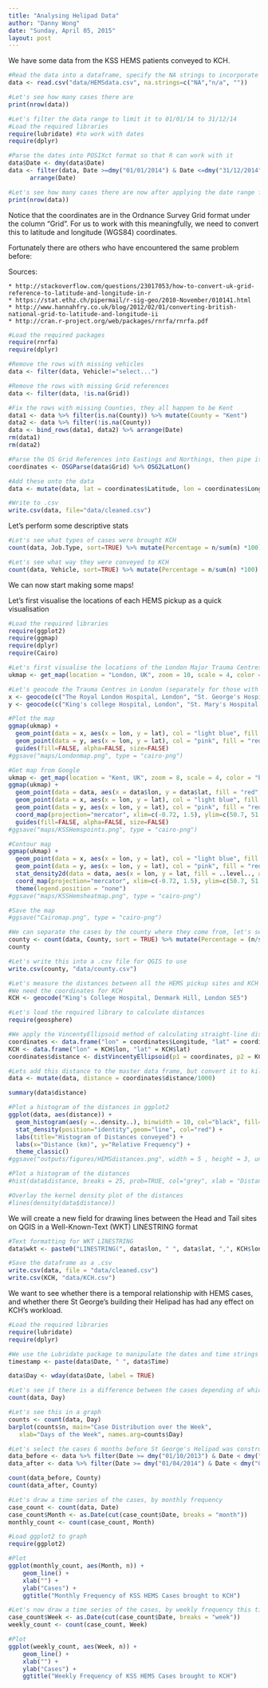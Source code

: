 ```yaml
---
title: "Analysing Helipad Data"
author: "Danny Wong"
date: "Sunday, April 05, 2015"
layout: post
---
```


We have some data from the KSS HEMS patients conveyed to KCH.

```r
#Read the data into a dataframe, specify the NA strings to incorporate the missing values
data <- read.csv("data/HEMSdata.csv", na.strings=c("NA","n/a", ""))

#Let's see how many cases there are
print(nrow(data))

#Let's filter the data range to limit it to 01/01/14 to 31/12/14
#Load the required libraries
require(lubridate) #to work with dates
require(dplyr)

#Parse the dates into POSIXct format so that R can work with it
data$Date <- dmy(data$Date)
data <- filter(data, Date >=dmy("01/01/2014") & Date <=dmy("31/12/2014")) %>% #then sort by date
      arrange(Date)

#Let's see how many cases there are now after applying the date range filter
print(nrow(data))
```

Notice that the coordinates are in the Ordnance Survey Grid format under the column "Grid". For us to work with this meaningfully, we need to convert this to latitude and longitude (WGS84) coordinates.

Fortunately there are others who have encountered the same problem before:

Sources: 

    * http://stackoverflow.com/questions/23017053/how-to-convert-uk-grid-reference-to-latitude-and-longitude-in-r
    * https://stat.ethz.ch/pipermail/r-sig-geo/2010-November/010141.html
    * http://www.hannahfry.co.uk/blog/2012/02/01/converting-british-national-grid-to-latitude-and-longitude-ii
    * http://cran.r-project.org/web/packages/rnrfa/rnrfa.pdf

```r
#Load the required packages
require(rnrfa)
require(dplyr)

#Remove the rows with missing vehicles
data <- filter(data, Vehicle!="select...")

#Remove the rows with missing Grid references
data <- filter(data, !is.na(Grid))

#Fix the rows with missing Counties, they all happen to be Kent
data1 <- data %>% filter(is.na(County)) %>% mutate(County = "Kent")
data2 <- data %>% filter(!is.na(County))
data <- bind_rows(data1, data2) %>% arrange(Date)
rm(data1)
rm(data2)

#Parse the OS Grid References into Eastings and Northings, then pipe it into WSG84 Coordinates
coordinates <- OSGParse(data$Grid) %>% OSG2LatLon()

#Add these onto the data
data <- mutate(data, lat = coordinates$Latitude, lon = coordinates$Longitude)

#Write to .csv
write.csv(data, file="data/cleaned.csv")
```

Let's perform some descriptive stats

``` r
#Let's see what types of cases were brought KCH
count(data, Job.Type, sort=TRUE) %>% mutate(Percentage = n/sum(n) *100)

#Let's see what way they were conveyed to KCH
count(data, Vehicle, sort=TRUE) %>% mutate(Percentage = n/sum(n) *100)

```
We can now start making some maps!

Let's first visualise the locations of each HEMS pickup as a quick visualisation

```r
#Load the required libraries
require(ggplot2)
require(ggmap)
require(dplyr)
require(Cairo)

#Let's first visualise the locations of the London Major Trauma Centres
ukmap <- get_map(location = "London, UK", zoom = 10, scale = 4, color = "bw")

#Let's geocode the Trauma Centres in London (separately for those with and without helipads)
x <- geocode(c("The Royal London Hospital, London", "St. George's Hospital, Tooting, London"), source = "google")
y <- geocode(c("King's college Hospital, London", "St. Mary's Hospital, Paddington, London"), source = "google")

#Plot the map
ggmap(ukmap) + 
  geom_point(data = x, aes(x = lon, y = lat), col = "light blue", fill = "blue", size = 4, shape = 21) + 
  geom_point(data = y, aes(x = lon, y = lat), col = "pink", fill = "red", size = 4, shape = 21) + 
  guides(fill=FALSE, alpha=FALSE, size=FALSE)
#ggsave("maps/Londonmap.png", type = "cairo-png")

#Get map from Google
ukmap <- get_map(location = "Kent, UK", zoom = 8, scale = 4, color = "bw")
ggmap(ukmap) + 
  geom_point(data = data, aes(x = data$lon, y = data$lat, fill = "red", alpha = 0.95), col = "white", size = 3, shape = 21) + 
  geom_point(data = x, aes(x = lon, y = lat), col = "light blue", fill = "blue", size = 3, shape = 21) + 
  geom_point(data = y, aes(x = lon, y = lat), col = "pink", fill = "red", size = 3, shape = 21) +
  coord_map(projection="mercator", xlim=c(-0.72, 1.5), ylim=c(50.7, 51.6)) +
  guides(fill=FALSE, alpha=FALSE, size=FALSE)
#ggsave("maps/KSSHemspoints.png", type = "cairo-png")

#Contour map
ggmap(ukmap) + 
  geom_point(data = x, aes(x = lon, y = lat), col = "light blue", fill = "blue", size = 3, shape = 21) + 
  geom_point(data = y, aes(x = lon, y = lat), col = "pink", fill = "red", size = 3, shape = 21) +
  stat_density2d(data = data, aes(x = lon, y = lat, fill = ..level.., alpha = 0.8) , size = 0.3, bins = 20, geom = "density2d", show_guide = FALSE, col = "red") +
  coord_map(projection="mercator", xlim=c(-0.72, 1.5), ylim=c(50.7, 51.6)) +
  theme(legend.position = "none")
#ggsave("maps/KSSHemsheatmap.png", type = "cairo-png")

#Save the map
#ggsave("Cairomap.png", type = "cairo-png")

#We can separate the cases by the county where they come from, let's see the counties where they come from
county <- count(data, County, sort = TRUE) %>% mutate(Percentage = (n/sum(n) *100))
county

#Let's write this into a .csv file for QGIS to use
write.csv(county, "data/county.csv")

#Let's measure the distances between all the HEMS pickup sites and KCH
#We need the coordinates for KCH
KCH <- geocode("King's College Hospital, Denmark Hill, London SE5")

#Let's load the required library to calculate distances
require(geosphere)

#We apply the VincentyEllipsoid method of calculating straight-line distance, and 
coordinates <- data.frame("lon" = coordinates$Longitude, "lat" = coordinates$Latitude)
KCH <- data.frame("lon" = KCH$lon, "lat" = KCH$lat) 
coordinates$distance <- distVincentyEllipsoid(p1 = coordinates, p2 = KCH) #This calculates distances in meters

#Lets add this distance to the master data frame, but convert it to kilometers first
data <- mutate(data, distance = coordinates$distance/1000)

summary(data$distance)

#Plot a histogram of the distances in ggplot2
ggplot(data, aes(distance)) + 
  geom_histogram(aes(y =..density..), binwidth = 10, col="black", fill="grey") + 
  stat_density(position="identity",geom="line", col="red") + 
  labs(title="Histogram of Distances conveyed") +
  labs(x="Distance (km)", y="Relative Frequency") +
  theme_classic()
#ggsave("outputs/figures/HEMSdistances.png", width = 5 , height = 3, units = "in", type = "cairo-png")

#Plot a histogram of the distances
#hist(data$distance, breaks = 25, prob=TRUE, col="grey", xlab = "Distance of transfers (km)", ylab = "Relative Frequency", main = "Histogram of Transfer Distances with Kernel Density Curve")

#Overlay the kernel density plot of the distances
#lines(density(data$distance))
```

We will create a new field for drawing lines between the Head and Tail sites on QGIS in a Well-Known-Text (WKT) LINESTRING format

``` r
#Text formatting for WKT LINESTRING
data$wkt <- paste0("LINESTRING(", data$lon, " ", data$lat, ",", KCH$lon, " ", KCH$lat, ")")

#Save the dataframe as a .csv
write.csv(data, file = "data/cleaned.csv")
write.csv(KCH, "data/KCH.csv")
```

<!-- We can now see the QGIS mapping results below: -->

<!-- ![Fig. 1. Map of Distribution by County](maps/counties.png) -->

<!-- ![Fig. 2. Map of KSS HEMS Routes to KCH](maps/lines.png) -->

We want to see whether there is a temporal relationship with HEMS cases, and whether there St George's building their Helipad has had any effect on KCH's workload.

```r
#Load the required libraries
require(lubridate)
require(dplyr)

#We use the Lubridate package to manipulate the dates and time strings into POSIXct format so we can perform stats on them
timestamp <- paste(data$Date, " ", data$Time)

data$Day <- wday(data$Date, label = TRUE)

#Let's see if there is a difference between the cases depending of which day of the week they arrive
count(data, Day)

#Let's see this in a graph
counts <- count(data, Day) 
barplot(counts$n, main="Case Distribution over the Week",
   xlab="Days of the Week", names.arg=counts$Day)

#Let's select the cases 6 months before St George's Helipad was constructed and 6 months after
data_before <- data %>% filter(Date >= dmy("01/10/2013") & Date < dmy("01/04/2014"))
data_after <- data %>% filter(Date >= dmy("01/04/2014") & Date < dmy("01/10/2014")) 

count(data_before, County)
count(data_after, County)

#Let's draw a time series of the cases, by monthly frequency
case_count <- count(data, Date)
case_count$Month <- as.Date(cut(case_count$Date, breaks = "month"))
monthly_count <- count(case_count, Month)

#Load ggplot2 to graph
require(ggplot2)

#Plot
ggplot(monthly_count, aes(Month, n)) + 
    geom_line() + 
    xlab("") + 
    ylab("Cases") + 
    ggtitle("Monthly Frequency of KSS HEMS Cases brought to KCH")

#Let's now draw a time series of the cases, by weekly frequency this time
case_count$Week <- as.Date(cut(case_count$Date, breaks = "week"))
weekly_count <- count(case_count, Week)

#Plot
ggplot(weekly_count, aes(Week, n)) + 
    geom_line() + 
    xlab("") + 
    ylab("Cases") +
    ggtitle("Weekly Frequency of KSS HEMS Cases brought to KCH")
```

